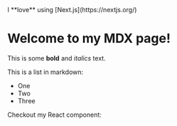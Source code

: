 <div className="mdx">
I **love** using [Next.js](https://nextjs.org/)


# Welcome to my MDX page!

This is some **bold** and _italics_ text.

This is a list in markdown:

- One
- Two
- Three

Checkout my React component:

</div>